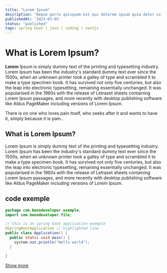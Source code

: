 ```yaml
---
title: "Lorem Ipsum"
description: "Neque porro quisquam est qui dolorem ipsum quia dolor sit amet, consectetur, adipisci velit..."
publishedAt: '2023-03-05'
status: "published"
tags: spring boot | java | coding | nextjs
---
```


# What is Lorem Ipsum?

**Lorem** Ipsum is simply dummy text of the printing and typesetting industry. Lorem Ipsum has been the industry's standard dummy text ever since the 1500s, when an unknown printer took a galley of type and scrambled it to make a type specimen book. It has survived not only five centuries, but also the leap into electronic typesetting, remaining essentially unchanged. It was popularised in the 1960s with the release of Letraset sheets containing Lorem Ipsum passages, and more recently with desktop publishing software like Aldus PageMaker including versions of Lorem Ipsum.

<Notice> 
  There is no one who loves pain itself, who seeks after it and wants to have it, simply because it is pain..
</Notice>

## What is Lorem Ipsum?


Lorem Ipsum is simply dummy text of the printing and typesetting industry. Lorem Ipsum has been the industry's standard dummy text ever since the 1500s, when an unknown printer took a galley of type and scrambled it to make a type specimen book. It has survived not only five centuries, but also the leap into electronic typesetting, remaining essentially unchanged. It was popularised in the 1960s with the release of Letraset sheets containing Lorem Ipsum passages, and more recently with desktop publishing software like Aldus PageMaker including versions of Lorem Ipsum.


## code exemple
```java showLineNumbers title="main.java" {5}
package com.benodeveloper.exemple;
import com.benodeveloper.file;

// this is an spring boot application exemple
@SpringBootApplication // highlighted line
public class Application() {
  public static void main() {
    system.out.println("Hello world");
  }

}

```

[Show more](https://www.lipsum.com/)